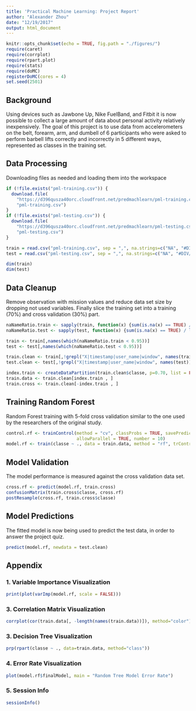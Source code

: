 ```yaml
---
title: 'Practical Machine Learning: Project Report'
author: "Alexander Zhou"
date: "12/19/2017"
output: html_document
---
```


```r
knitr::opts_chunk$set(echo = TRUE, fig.path = "./figures/")
require(caret)
require(corrplot)
require(rpart.plot)
require(stats)
require(doMC)
registerDoMC(cores = 4)
set.seed(2501)
```

## Background

Using devices such as Jawbone Up, Nike FuelBand, and Fitbit it is now possible to collect a large amount of data about personal activity relatively inexpensively. The goal of this project is to use data from accelerometers on the belt, forearm, arm, and dumbell of 6 participants who were asked to perform barbell lifts correctly and incorrectly in 5 different ways, represented as classes in the training set. 

## Data Processing

Downloading files as needed and loading them into the workspace
```r
if (!file.exists("pml-training.csv")) { 
  download.file(
    "https://d396qusza40orc.cloudfront.net/predmachlearn/pml-training.csv", 
    "pml-training.csv")
}
if (!file.exists("pml-testing.csv")) { 
  download.file(
    "https://d396qusza40orc.cloudfront.net/predmachlearn/pml-testing.csv", 
    "pml-testing.csv")
}

train = read.csv("pml-training.csv", sep = ",", na.strings=c("NA", "#DIV/0!",""))
test = read.csv("pml-testing.csv", sep = ",", na.strings=c("NA", "#DIV/0!",""))

dim(train)
dim(test)
```

## Data Cleanup
Remove observation with mission values and reduce data set size by dropping not used variables. Finally slice the training set into a training (70%) and cross validation (30%) part. 
```r
naNameRatio.train <- sapply(train, function(x) {sum(is.na(x) == TRUE) / length(x)})
naNameRatio.test <- sapply(test, function(x) {sum(is.na(x) == TRUE) / length(x)})

train <- train[,names(which(naNameRatio.train < 0.95))]
test <- test[,names(which(naNameRatio.test < 0.95))]

train.clean <- train[,!grepl("X|timestamp|user_name|window", names(train))]
test.clean <- test[,!grepl("X|timestamp|user_name|window", names(test))]

index.train <- createDataPartition(train.clean$classe, p=0.70, list = FALSE)
train.data <- train.clean[index.train , ]
train.cross <- train.clean[-index.train , ]
```

## Training Random Forest

Random Forest training with 5-fold cross validation similar to the one used by the researchers of the original study. 
```r
control.rf <- trainControl(method = "cv", classProbs = TRUE, savePredictions = TRUE,
                           allowParallel = TRUE, number = 10)
model.rf <- train(classe ~ ., data = train.data, method = "rf", trControl = control.rf)
```

## Model Validation

The model performance is measured against the cross validation data set.
```r
cross.rf <- predict(model.rf, train.cross)
confusionMatrix(train.cross$classe, cross.rf)
postResample(cross.rf, train.cross$classe)
```

## Model Predictions

The fitted model is now being used to predict the test data, in order to answer the project quiz.
```r
predict(model.rf, newdata = test.clean)
```

## Appendix 

### 1. Variable Importance Visualization
```r
print(plot(varImp(model.rf, scale = FALSE)))
```

### 3. Correlation Matrix Visualization
```r
corrplot(cor(train.data[, -length(names(train.data))]), method="color")
```

### 3. Decision Tree Visualization
```r
prp(rpart(classe ~ ., data=train.data, method="class"))
```

### 4. Error Rate Visualization
```r
plot(model.rf$finalModel, main = "Random Tree Model Error Rate")
```

### 5. Session Info
```r
sessionInfo()
```
